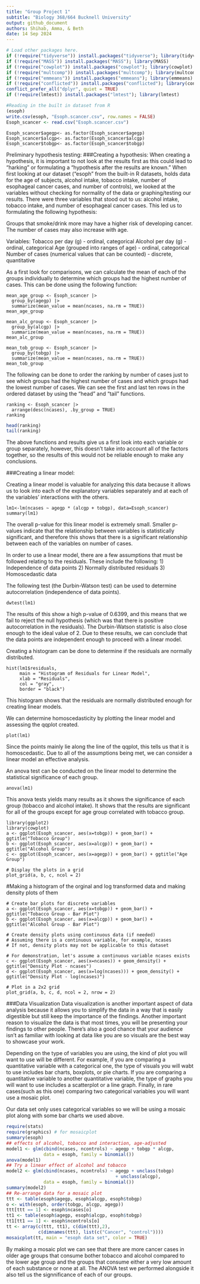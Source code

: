 ```yaml
---
title: "Group Project 1"
subtitle: "Biology 368/664 Bucknell University"
output: github_document
authors: Shihab, Amma, & Beth
date: 14 Sep 2024
---
```


```r
# Load other packages here.
if (!require("tidyverse")) install.packages("tidyverse"); library(tidyverse)
if (!require("MASS")) install.packages("MASS"); library(MASS)
if (!require("cowplot")) install.packages("cowplot"); library(cowplot)
if (!require("multcomp")) install.packages("multcomp"); library(multcomp) # for more accurate p
if (!require("emmeans")) install.packages("emmeans"); library(emmeans) # for more accurate p
if (!require("conflicted")) install.packages("conflicted"); library(conflicted) # For dealing with conflicts
conflict_prefer_all("dplyr", quiet = TRUE)
if (!require(lmtest)) install.packages("lmtest"); library(lmtest)
```


```r
#Reading in the built in dataset from R
(esoph)
write.csv(esoph, "Esoph.scancer.csv", row.names = FALSE)
Esoph_scancer <- read.csv("Esoph.scancer.csv")
```


```r-converting

Esoph_scancer$agegp<- as.factor(Esoph_scancer$agegp)
Esoph_scancer$alcgp<- as.factor(Esoph_scancer$alcgp)
Esoph_scancer$tobgp<- as.factor(Esoph_scancer$tobgp)
```

Preliminary hypothesis testing:
###Creating a hypothesis:
When creating a hypothesis, it is important to not look at the results first as this could lead to “harking” or formulating a “hypothesis after the results are known.” When first looking at our dataset (“esoph” from the built-in R datasets, holds data for the age of subjects, alcohol intake, tobacco intake, number of esophageal cancer cases, and number of controls), we looked at the variables without checking for normality of the data or graphing/testing our results. There were three variables that stood out to us: alcohol intake, tobacco intake, and number of esophageal cancer cases. This led us to formulating the following hypothesis:

Groups that smoke/drink more may have a higher risk of developing cancer. The number of cases may also increase with age. 

Variables:
Tobacco per day (g) - ordinal, categorical
Alcohol per day (g) - ordinal, categorical
Age (grouped into ranges of age) - ordinal, categorical
Number of cases (numerical values that can be counted) - discrete, quantitative

As a first look for comparisons, we can calculate the mean of each of the groups individually to determine which groups had the highest number of cases. This can be done using the following function:

```r-Finding
mean_age_group <- Esoph_scancer |> 
  group_by(agegp) |> 
  summarize(mean_value = mean(ncases, na.rm = TRUE))
mean_age_group

mean_alc_group <- Esoph_scancer |> 
  group_by(alcgp) |> 
  summarize(mean_value = mean(ncases, na.rm = TRUE))
mean_alc_group

mean_tob_group <- Esoph_scancer |> 
  group_by(tobgp) |> 
  summarize(mean_value = mean(ncases, na.rm = TRUE))
mean_tob_group

```

The following can be done to order the ranking by number of cases just to see which groups had the highest number of cases and which groups had the lowest number of cases. We can see the first and last ten rows in the ordered dataset by using the "head" and "tail" functions.

```r-ranking
ranking <- Esoph_scancer |>
  arrange(desc(ncases), .by_group = TRUE) 
ranking
```
```r
head(ranking)
tail(ranking)
```
The above functions and results give us a first look into each variable or group separately, however, this doesn’t take into account all of the factors together, so the results of this would not be reliable enough to make any conclusions. 

###Creating a linear model:

Creating a linear model is valuable for analyzing this data because it allows us to look into each of the explanatory variables separately and at each of the variables' interactions with the others. 

```r-linear
lm1<-lm(ncases ~ agegp * (alcgp + tobgp), data=Esoph_scancer) 
summary(lm1)
```
The overall p-value for this linear model is extremely small. Smaller p-values indicate that the relationship between variables is statistically significant, and therefore this shows that there is a significant relationship between each of the variables on number of cases. 

In order to use a linear model, there are a few assumptions that must be followed relating to the residuals. These include the following:
1) Independence of data points
2) Normally distributed residuals
3) Homoscedastic data

The following test (the Durbin-Watson test) can be used to determine autocorrelation (independence of data points).

```r-dwtest
dwtest(lm1)
```
The results of this show a high p-value of 0.6399, and this means that we fail to reject the null hypothesis (which was that there is positive autocorrelation in the residuals). The Durbin-Watson statistic is also close enough to the ideal value of 2. Due to these results, we can conclude that the data points are independent enough to proceed with a linear model. 

Creating a histogram can be done to determine if the residuals are normally distributed.
```r-histogram
hist(lm1$residuals, 
     main = "Histogram of Residuals for Linear Model",  
     xlab = "Residuals", 
     col = "gray", 
     border = "black")
```
This histogram shows that the residuals are normally distributed enough for creating linear models.

We can determine homoscedasticity by plotting the linear model and assessing the qqplot created. 

```r-plot
plot(lm1)
```
Since the points mainly lie along the line of the qqplot, this tells us that it is homoscedastic. Due to all of the assumptions being met, we can consider a linear model an effective analysis. 

An anova test can be conducted on the linear model to determine the statistical significance of each group.
```r-anova
anova(lm1)
```
This anova tests yields many results as it shows the significance of each group (tobacco and alcohol intake). It shows that the results are significant for all of the groups except for age group correlated with tobacco group. 

```r-testing
library(ggplot2)
library(cowplot)
a <- ggplot(Esoph_scancer, aes(x=tobgp)) + geom_bar() + ggtitle("Tobacco Group")
b <- ggplot(Esoph_scancer, aes(x=alcgp)) + geom_bar() + ggtitle("Alcohol Group")
c <- ggplot(Esoph_scancer, aes(x=agegp)) + geom_bar() + ggtitle("Age Group")

# Display the plots in a grid
plot_grid(a, b, c, ncol = 2)
```


#Making a histogram of the orginal and log transformed data and making density plots of them
```r-graphing
# Create bar plots for discrete variables
a <- ggplot(Esoph_scancer, aes(x=tobgp)) + geom_bar() + ggtitle("Tobacco Group - Bar Plot")
b <- ggplot(Esoph_scancer, aes(x=alcgp)) + geom_bar() + ggtitle("Alcohol Group - Bar Plot")

# Create density plots using continuous data (if needed)
# Assuming there is a continuous variable, for example, ncases
# If not, density plots may not be applicable to this dataset

# For demonstration, let's assume a continuous variable ncases exists
c <- ggplot(Esoph_scancer, aes(x=ncases)) + geom_density() + ggtitle("Density Plot - ncases")
d <- ggplot(Esoph_scancer, aes(x=log(ncases))) + geom_density() + ggtitle("Density Plot - log(ncases)")

# Plot in a 2x2 grid
plot_grid(a, b, c, d, ncol = 2, nrow = 2)
```

###Data Visualization
Data visualization is another important aspect of data analysis because it allows you to simplify the data in a way that is easily digestible but still keep the importance of the findings. Another important reason to visualize the data is that most times, you will be presenting your findings to other people. There's also a good chance that your audience isn't as familiar with looking at data like you are so visuals are the best way to showcase your work.

Depending on the type of variables you are using, the kind of plot you will want to use will be different. For example, if you are comparing a quantitative variable with a categorical one, the type of visuals you will wabt to use includes bar charts, boxplots, or pie charts. If you are comparing a quantitative variable to another quantitative variable, the type of graphs you will want to use includes a scatterplot or a line graph. Finally, in rare cases(such as this one) comparing two categorical variables you will want use a mosaic plot.

Our data set only uses categorical variables so we will be using a mosaic plot along with some bar charts we used above.

```r
require(stats)
require(graphics) # for mosaicplot
summary(esoph)
## effects of alcohol, tobacco and interaction, age-adjusted
model1 <- glm(cbind(ncases, ncontrols) ~ agegp + tobgp * alcgp,
              data = esoph, family = binomial())
anova(model1)
## Try a linear effect of alcohol and tobacco
model2 <- glm(cbind(ncases, ncontrols) ~ agegp + unclass(tobgp)
                                         + unclass(alcgp),
              data = esoph, family = binomial())
summary(model2)
## Re-arrange data for a mosaic plot
ttt <- table(esoph$agegp, esoph$alcgp, esoph$tobgp)
o <- with(esoph, order(tobgp, alcgp, agegp))
ttt[ttt == 1] <- esoph$ncases[o]
tt1 <- table(esoph$agegp, esoph$alcgp, esoph$tobgp)
tt1[tt1 == 1] <- esoph$ncontrols[o]
tt <- array(c(ttt, tt1), c(dim(ttt),2),
            c(dimnames(ttt), list(c("Cancer", "control"))))
mosaicplot(tt, main = "esoph data set", color = TRUE)
```

By making a mosaic plot we can see that there are more cancer cases in older age groups that consume bother tobacco and alcohol compared to the lower age group and the groups that consume either a very low amount of each substance or none at all. The ANOVA test we performed alongside it also tell us the signnificance of each of our groups.